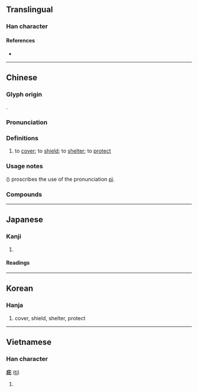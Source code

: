 {{character info/new}}
==Translingual==

===Han character===
{{Han char|rn=53|rad=广|as=04|sn=7|four=00211|canj=IPP,XIPP|ids=⿸广比}}

====References====
* {{Han ref|kx=0343.210|dkj=09239|dj=0653.080|hdz=20874.050|uh=5E87|ud=24199|bh=A7C8|bd=42952}}

----

==Chinese==
{{zh-forms}}

===Glyph origin===
{{Han etym}}
{{Han compound|广|比|ls=psc|c1=s|c2=p|t1=house that is built to depend on a cliff}}.

===Pronunciation===
{{zh-pron
|m=bì,pì,1nb=standard in Mainland and Taiwan,2nb=common variant
|c=bei3
|mn=pì
|mc=y
|oc=y
|cat=v
}}

===Definitions===
{{zh-hanzi}}

# to [[cover]]; to [[shield]]; to [[shelter]]; to [[protect]]

===Usage notes===
''{{w|Xiandai Hanyu Guifan Cidian|A Standard Dictionary of Current Chinese}}'' ({{w2|zh|pref=《|现代汉语规范词典|suf=》}}) proscribes the use of the pronunciation [[pì]].

===Compounds===
{{zh-der|包庇|外交庇護|大庇|庇佑|庇短|庇蔭|庇護|庇護權|庇賴|庇身|庇陰|廕庇|政治庇護|曲庇|祐庇|福庇|蔭庇|覆庇之恩|託庇|護庇|門庇}}

----

==Japanese==

===Kanji===
{{ja-kanji|grade=|rs=广04}}

# {{defn|lang=ja|sort=广04}}

====Readings====
{{ja-readings
|goon=ひ
|kanon=ひ
|kun=おおう, かば-う, ひさし-
}}

----

==Korean==

===Hanja===
{{ko-hanja|hangeul=비|rv=bi|mr=pi}}

# cover, shield, shelter, protect

----

==Vietnamese==

===Han character===
'''庇''' ([[tí]])

# {{defn|lang=vi}}